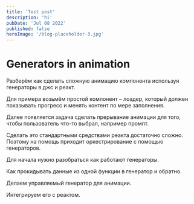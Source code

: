 ```yaml
---
title: 'Test post'
description: 'hi'
pubDate: 'Jul 08 2022'
published: false
heroImage: '/blog-placeholder-3.jpg'
---
```



# Generators in animation

Разберём как сделать сложную анимацию компонента используя генераторы в джс и реакт.

Для примера возьмём простой компонент – лоадер, который должен показывать прогресс и менять контент по мере заполнения.

Далее появляется задача сделать прерывание анимации для того, чтобы пользователь что-то выбрал, например промпт.

Сделать это стандартными средствами реакта достаточно сложно. Поэтому на помощь приходит оркестрирование с помощью генераторов.

Для начала нужно разобраться как работают генераторы.

Как прокидывать данные из одной функции в генератор и обратно.

Делаем управляемый генератор для анимации.

Интегрируем его с реактом.

<Flow client:idle />
